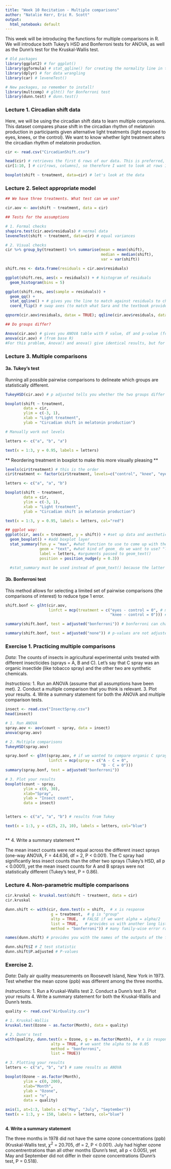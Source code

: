 ```yaml
---
title: "Week 10 Recitation - Multiple comparisons"
author: "Natalie Kerr, Eric R. Scott"
output:
  html_notebook: default
---
```


This week will be introducing the functions for multiple comparisons in R. We will introduce both Tukey's HSD and Bonferroni tests for ANOVA, as well as the Dunn's test for the Kruskal-Wallis test. 

```r

# Old packages
library(ggplot2) # for ggplot()
library(ggformula) # stat_qqline() for creating the normality line in the QQ plot
library(dplyr) # for data wrangling
library(car) # leveneTest()

# New packages, so remember to install!
library(multcomp) # glht() for Bonferroni test
library(dunn.test) # dunn.test()

```

### Lecture 1. Circadian shift data

Here, we will be using the circadian shift data to learn multiple comparisons. This dataset compares phase shift in the circadian rhythm of melatonin production in participants given alternative light treatments (light exposed to eyes, knees, or the control). We want to know whether light treatment alters the circadian rhythm of melatonin production. 

```r

cir <- read.csv("CircadianShift.csv")

head(cir) # retrieves the first 6 rows of our data. This is preferred, than all your data. 
cir[1:10, ] # cir[rows, columns], so therefore I want to look at rows 1 to 10, and all columns (none specified means all)

boxplot(shift ~ treatment, data=cir) # let's look at the data 

```

### Lecture 2. Select appropriate model 

```r

## We have three treatments. What test can we use?

cir.aov <- aov(shift ~ treatment, data = cir)

## Tests for the assumptions

# 1. Formal checks
shapiro.test(cir.aov$residuals) # normal data
leveneTest(shift ~ treatment, data=cir) # equal variances

# 2. Visual checks
cir %>% group_by(treatment) %>% summarise(mean = mean(shift),
                                          median = median(shift),
                                          var = var(shift)) 

shift.res <- data.frame(residuals = cir.aov$residuals)

ggplot(shift.res, aes(x = residuals)) + # histogram of residuals
  geom_histogram(bins = 5)

ggplot(shift.res, aes(sample = residuals)) +
  geom_qq() +
  stat_qqline() + # gives you the line to match against residuals to check for nomrality
  coord_flip() # swap axes (to match what Sara and the textbook provides you)

qqnorm(cir.aov$residuals, datax = TRUE); qqline(cir.aov$residuals, datax = TRUE) # non-ggplot way

## Do groups differ?

Anova(cir.aov) # gives you ANOVA table with F value, df and p-value (from car package)
anova(cir.aov) # (from base R)
#For this problem, Anova() and anova() give identical results, but for more complicated ANOVA models use Anova from the car package--it usually is more likely to give you the correct p-values.

```


### Lecture 3. Multiple comparisons

#### 3a. Tukey's test

Running all possible pairwise comparisons to delineate which groups are statistically different. 

```r

TukeyHSD(cir.aov) # p adjusted tells you whether the two groups differ

boxplot(shift ~ treatment,
        data = cir,
        ylim = c(-3, 1),
        xlab = "Light treatment",
        ylab = "Circadian shift in melatonin production")

# Manually work out levels

letters <- c("a", "b", "a")

text(x = 1:3, y = 0.95, labels = letters)

```


** Reordering treatment in boxplot to make this more visually pleasing **

```r

levels(cir$treatment) # this is the order
cir$treatment <- factor(cir$treatment, levels=c("control", "knee", "eyes")) # we can reorder them. HOWEVER - what if you misspell a word or use upper case "Control"? Spoiler: it replaces the factor with N/A values, so remember to spell and use upper/lower exactly the way the factors are used in the original data frame 

letters <- c("a", "a", "b")

boxplot(shift ~ treatment,
        data = cir,
        ylim = c(-3, 1),
        xlab = "Light treatment",
        ylab = "Circadian shift in melatonin production")

text(x = 1:3, y = 0.95, labels = letters, col="red")

## ggplot way:
ggplot(cir, aes(x = treatment, y = shift)) + #set up data and aesthetics
  geom_boxplot() + #add boxplot layer
  stat_summary(fun.y = "max", #what function to use to come up with the y values.  Try changing to "mean"
               geom = "text", #what kind of geom_ do we want to use? "label" is another alternative
               label = letters, #arguments passed to geom_text()
               position = position_nudge(y = 0.3))

  #stat_summary must be used instead of geom_text() because the latter acts on every single data point, not on the 3 points that we want.
```

#### 3b. Bonferroni test

This method allows for selecting a limited set of pairwise comparisons (the comparisons of interest) to reduce type 1 error.

```r

shift.bonf <- glht(cir.aov, 
                   linfct = mcp(treatment = c("eyes - control = 0", # mcp is writing out your comparisons under your group name
                                              "knee - control = 0"))) # linear hypotheses (linfct) where your null hypotheses is eyes - control is 0

summary(shift.bonf, test = adjusted("bonferroni")) # bonferroni can change either the alpha or p-value. In lecture, we adjusted the probability of type 1 (alpha) error by dividing it by X number of comparisons. This test adjusts the p-value instead by multiplying it by X number of comaprisons. Both end up with the same result.

summary(shift.bonf, test = adjusted("none")) # p-values are not adjusted, therefore times 2 of the bonferroni adjusted values. 


```

### Exercise 1. Practicing multiple comparisons

*Data*: The counts of insects in agricultural experimental units treated with different insecticides (sprays = A, B and C). Let's say that C spray was an organic insectide (like tobacco spray) and the other two are synthetic chemicals.

*Instructions:*
1. Run an ANOVA (assume that all assumptions have been met).
2. Conduct a multiple comparison that you think is relevant. 
3. Plot your results.
4. Write a summary statement for both the ANOVA and multiple comparison tests. 

```r

insect <- read.csv("InsectSpray.csv")
head(insect)

# 1. Run ANOVA
spray.aov <- aov(count ~ spray, data = insect)
anova(spray.aov)

# 2. Multiple comparisons
TukeyHSD(spray.aov)

spray.bonf <- glht(spray.aov, # if we wanted to compare organic C spray with the other two 
                   linfct = mcp(spray = c("A - C = 0",
                                          "B - C = 0")))
summary(spray.bonf, test = adjusted("bonferroni"))

# 3. Plot your results
boxplot(count ~ spray, 
        ylim = c(0, 30),
        xlab="Spray", 
        ylab = "Insect count", 
        data = insect)


letters <- c("a", "a", "b") # results from Tukey

text(x = 1:3, y = c(25, 23, 10), labels = letters, col="blue")



```
** 4. Write a summary statement **

The mean insect counts were not equal across the different insect sprays (one-way ANOVA, F = 44.636, df = 2, P < 0.001). The C spray had significantly less insect counts than the other two sprays (Tukey's HSD, all p < 0.0001), yet the mean insect counts for A and B sprays were not statistically different (Tukey's test, P = 0.86).


### Lecture 4. Non-parametric multiple comparisons

```r

cir.kruskal <- kruskal.test(shift ~ treatment, data = cir)
cir.kruskal

dunn.shift <- with(cir, dunn.test(x = shift,  # x is response
                    g = treatment,  # g is "group"
                    altp = TRUE,  # FALSE if we want alpha = alpha/2
                    list = TRUE,   # provides us with another long list similar to the other multiple comparison tests
                    method = "bonferroni")) # many family-wise error rates (FWER) options for choosing where this test lies on the type 1/type 2 seesaw

names(dunn.shift) # provides you with the names of the outputs of the function, so that you can use these to extract the outputs you want.

dunn.shift$Z # Z test statistic
dunn.shift$P.adjusted # P-values

```


### Exercise 2. 

*Data*: Daily air quality measurements on Roosevelt Island, New York in 1973. Test whether the mean ozone (ppb) was different among the three months. 

*Instructions:* 
1. Run a Kruskal-Wallis test
2. Conduct a Dunn's test 
3. Plot your results
4. Write a summary statement for both the Kruskal-Wallis and Dunn's tests. 

```r

quality <- read.csv("AirQuality.csv")

# 1. Kruskal-Wallis
kruskal.test(Ozone ~ as.factor(Month), data = quality)

# 2. Dunn's test
with(quality, dunn.test(x = Ozone, g = as.factor(Month),  # x is response and g is "group"
                    altp = TRUE, # we want the alpha to be 0.05
                    method = "bonferroni",  
                    list = TRUE)) 

# 3. Plotting your results
letters <- c("a", "b", "a") # same results as ANOVA

boxplot(Ozone ~ as.factor(Month), 
        ylim = c(0, 200),
        xlab="Month", 
        ylab = "Ozone", 
        xaxt = "n",
        data = quality)

axis(1, at=1:3, labels = c("May", "July", "September"))
text(x = 1:3, y = 150, labels = letters, col="blue")



```

**4. Write a summary statement**

The three months in 1978 did not have the same ozone concentrations (ppb) (Kruskal-Wallis test, $\chi^{2}$ = 20.705, df = 2, P < 0.001). July had higher ozone concentrentrations than all other months (Dunn's test, all p < 0.005), yet May and September did not differ in their ozone concentrations (Dunn's test, P = 0.518).

